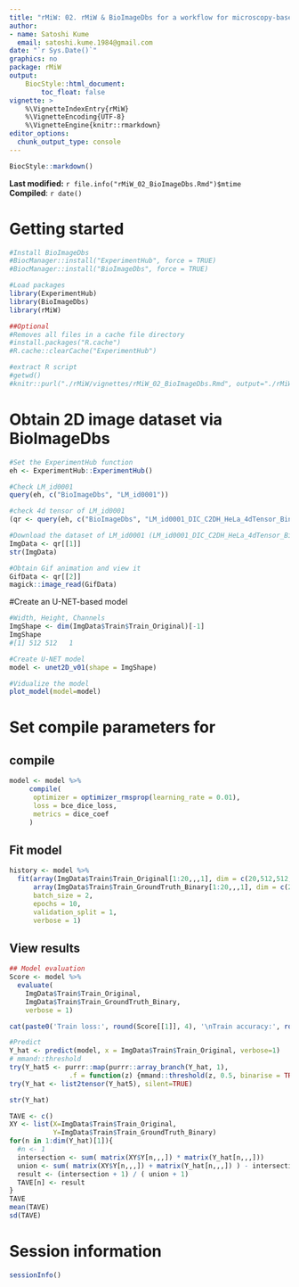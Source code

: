 ```yaml
---
title: "rMiW: 02. rMiW & BioImageDbs for a workflow for microscopy-based image analysis and deep learning"
author: 
- name: Satoshi Kume
  email: satoshi.kume.1984@gmail.com
date: "`r Sys.Date()`"
graphics: no
package: rMiW
output:
    BiocStyle::html_document:
        toc_float: false
vignette: >
    %\VignetteIndexEntry{rMiW}
    %\VignetteEncoding{UTF-8}
    %\VignetteEngine{knitr::rmarkdown}
editor_options: 
  chunk_output_type: console
---
```


```r
BiocStyle::markdown()
```

**Last modified:** `r file.info("rMiW_02_BioImageDbs.Rmd")$mtime`<br />
**Compiled**: `r date()`

# Getting started

```r
#Install BioImageDbs
#BiocManager::install("ExperimentHub", force = TRUE)
#BiocManager::install("BioImageDbs", force = TRUE)

#Load packages
library(ExperimentHub)
library(BioImageDbs)
library(rMiW)

##Optional
#Removes all files in a cache file directory
#install.packages("R.cache")
#R.cache::clearCache("ExperimentHub")

#extract R script
#getwd()
#knitr::purl("./rMiW/vignettes/rMiW_02_BioImageDbs.Rmd", output="./rMiW/vignettes/rMiW_02_BioImageDbs.R")
```

# Obtain 2D image dataset via BioImageDbs

```r
#Set the ExperimentHub function
eh <- ExperimentHub::ExperimentHub()

#Check LM_id0001
query(eh, c("BioImageDbs", "LM_id0001"))

#check 4d tensor of LM_id0001
(qr <- query(eh, c("BioImageDbs", "LM_id0001_DIC_C2DH_HeLa_4dTensor_Binary")))

#Download the dataset of LM_id0001 (LM_id0001_DIC_C2DH_HeLa_4dTensor_Binary.rds)
ImgData <- qr[[1]]
str(ImgData)

#Obtain Gif animation and view it
GifData <- qr[[2]]
magick::image_read(GifData)

```

#Create an U-NET-based model

```r
#Width, Height, Channels
ImgShape <- dim(ImgData$Train$Train_Original)[-1]
ImgShape
#[1] 512 512   1

#Create U-NET model
model <- unet2D_v01(shape = ImgShape)

#Vidualize the model
plot_model(model=model)
```

# Set compile parameters for 

## compile

```r
model <- model %>%
     compile(
      optimizer = optimizer_rmsprop(learning_rate = 0.01),
      loss = bce_dice_loss,
      metrics = dice_coef
     )

```

## Fit model

```r
history <- model %>%
  fit(array(ImgData$Train$Train_Original[1:20,,,1], dim = c(20,512,512,1)), 
      array(ImgData$Train$Train_GroundTruth_Binary[1:20,,,1], dim = c(20,512,512,1)),
      batch_size = 2,
      epochs = 10,
      validation_split = 1,
      verbose = 1)

```

## View results

```r
## Model evaluation
Score <- model %>% 
  evaluate(
    ImgData$Train$Train_Original, 
    ImgData$Train$Train_GroundTruth_Binary, 
    verbose = 1)

cat(paste0('Train loss:', round(Score[[1]], 4), '\nTrain accuracy:', round(Score[[2]], 4)))

#Predict
Y_hat <- predict(model, x = ImgData$Train$Train_Original, verbose=1)
# mmand::threshold
try(Y_hat5 <- purrr::map(purrr::array_branch(Y_hat, 1),
               .f = function(z) {mmand::threshold(z, 0.5, binarise = TRUE)}), silent=TRUE)
try(Y_hat <- list2tensor(Y_hat5), silent=TRUE)

str(Y_hat)

TAVE <- c()
XY <- list(X=ImgData$Train$Train_Original,
           Y=ImgData$Train$Train_GroundTruth_Binary)
for(n in 1:dim(Y_hat)[1]){
  #n <- 1
  intersection <- sum( matrix(XY$Y[n,,,]) * matrix(Y_hat[n,,,]))
  union <- sum( matrix(XY$Y[n,,,]) + matrix(Y_hat[n,,,]) ) - intersection
  result <- (intersection + 1) / ( union + 1)
  TAVE[n] <- result
}
TAVE
mean(TAVE)
sd(TAVE)


```



# Session information {.unnumbered}

```r
sessionInfo()
```
